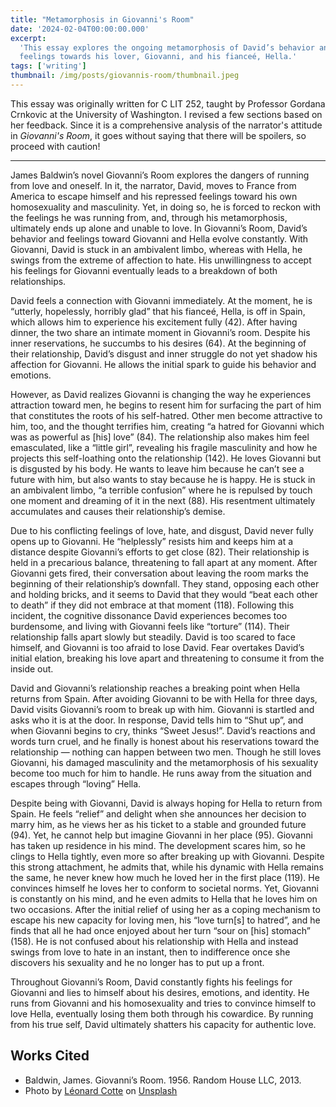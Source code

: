 ```yaml
---
title: "Metamorphosis in Giovanni's Room"
date: '2024-02-04T00:00:00.000'
excerpt:
  'This essay explores the ongoing metamorphosis of David’s behavior and
  feelings towards his lover, Giovanni, and his fianceé, Hella.'
tags: ['writing']
thumbnail: /img/posts/giovannis-room/thumbnail.jpeg
---
```


This essay was originally written for C LIT 252, taught by Professor Gordana
Crnkovic at the University of Washington. I revised a few sections based on her
feedback. Since it is a comprehensive analysis of the narrator's attitude in
_Giovanni's Room_, it goes without saying that there will be spoilers, so
proceed with caution!

---

James Baldwin’s novel Giovanni’s Room explores the dangers of running from love
and oneself. In it, the narrator, David, moves to France from America to escape
himself and his repressed feelings toward his own homosexuality and masculinity.
Yet, in doing so, he is forced to reckon with the feelings he was running from,
and, through his metamorphosis, ultimately ends up alone and unable to love. In
Giovanni’s Room, David’s behavior and feelings toward Giovanni and Hella evolve
constantly. With Giovanni, David is stuck in an ambivalent limbo, whereas with
Hella, he swings from the extreme of affection to hate. His unwillingness to
accept his feelings for Giovanni eventually leads to a breakdown of both
relationships.

David feels a connection with Giovanni immediately. At the moment, he is
“utterly, hopelessly, horribly glad” that his fianceé, Hella, is off in Spain,
which allows him to experience his excitement fully (42). After having dinner,
the two share an intimate moment in Giovanni’s room. Despite his inner
reservations, he succumbs to his desires (64). At the beginning of their
relationship, David’s disgust and inner struggle do not yet shadow his affection
for Giovanni. He allows the initial spark to guide his behavior and emotions.

However, as David realizes Giovanni is changing the way he experiences
attraction toward men, he begins to resent him for surfacing the part of him
that constitutes the roots of his self-hatred. Other men become attractive to
him, too, and the thought terrifies him, creating “a hatred for Giovanni which
was as powerful as [his] love” (84). The relationship also makes him feel
emasculated, like a “little girl”, revealing his fragile masculinity and how he
projects this self-loathing onto the relationship (142). He loves Giovanni but
is disgusted by his body. He wants to leave him because he can’t see a future
with him, but also wants to stay because he is happy. He is stuck in an
ambivalent limbo, “a terrible confusion” where he is repulsed by touch one
moment and dreaming of it in the next (88). His resentment ultimately
accumulates and causes their relationship’s demise.

Due to his conflicting feelings of love, hate, and disgust, David never fully
opens up to Giovanni. He “helplessly” resists him and keeps him at a distance
despite Giovanni’s efforts to get close (82). Their relationship is held in a
precarious balance, threatening to fall apart at any moment. After Giovanni gets
fired, their conversation about leaving the room marks the beginning of their
relationship’s downfall. They stand, opposing each other and holding bricks, and
it seems to David that they would “beat each other to death” if they did not
embrace at that moment (118). Following this incident, the cognitive dissonance
David experiences becomes too burdensome, and living with Giovanni feels like
“torture” (114). Their relationship falls apart slowly but steadily. David is
too scared to face himself, and Giovanni is too afraid to lose David. Fear
overtakes David’s initial elation, breaking his love apart and threatening to
consume it from the inside out.

David and Giovanni’s relationship reaches a breaking point when Hella returns
from Spain. After avoiding Giovanni to be with Hella for three days, David
visits Giovanni’s room to break up with him. Giovanni is startled and asks who
it is at the door. In response, David tells him to “Shut up”, and when Giovanni
begins to cry, thinks “Sweet Jesus!”. David’s reactions and words turn cruel,
and he finally is honest about his reservations toward the relationship —
nothing can happen between two men. Though he still loves Giovanni, his damaged
masculinity and the metamorphosis of his sexuality become too much for him to
handle. He runs away from the situation and escapes through “loving” Hella.

Despite being with Giovanni, David is always hoping for Hella to return from
Spain. He feels “relief” and delight when she announces her decision to marry
him, as he views her as his ticket to a stable and grounded future (94). Yet, he
cannot help but imagine Giovanni in her place (95). Giovanni has taken up
residence in his mind. The development scares him, so he clings to Hella
tightly, even more so after breaking up with Giovanni. Despite this strong
attachment, he admits that, while his dynamic with Hella remains the same, he
never knew how much he loved her in the first place (119). He convinces himself
he loves her to conform to societal norms. Yet, Giovanni is constantly on his
mind, and he even admits to Hella that he loves him on two occasions. After the
initial relief of using her as a coping mechanism to escape his new capacity for
loving men, his “love turn[s] to hatred”, and he finds that all he had once
enjoyed about her turn “sour on [his] stomach” (158). He is not confused about
his relationship with Hella and instead swings from love to hate in an instant,
then to indifference once she discovers his sexuality and he no longer has to
put up a front.

Throughout Giovanni’s Room, David constantly fights his feelings for Giovanni
and lies to himself about his desires, emotions, and identity. He runs from
Giovanni and his homosexuality and tries to convince himself to love Hella,
eventually losing them both through his cowardice. By running from his true
self, David ultimately shatters his capacity for authentic love.

## Works Cited

- Baldwin, James. Giovanni’s Room. 1956. Random House LLC, 2013.
- Photo by
  [Léonard Cotte](https://unsplash.com/@ettocl?utm_content=creditCopyText&utm_medium=referral&utm_source=unsplash)
  on
  [Unsplash](https://unsplash.com/photos/bridge-during-night-time-R5scocnOOdM?utm_content=creditCopyText&utm_medium=referral&utm_source=unsplash)
